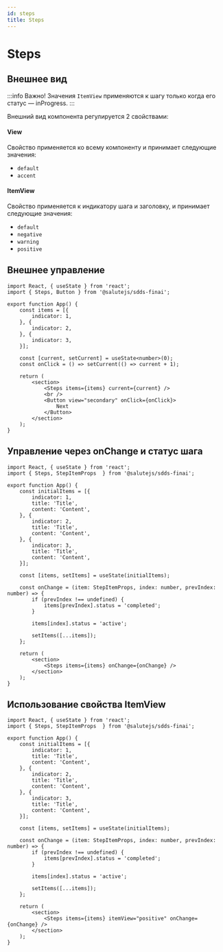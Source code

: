 ```yaml
---
id: steps
title: Steps
---
```



# Steps

<Description name="Steps" />
<PropsTable name="Steps" />

## Внешнее вид

:::info
Важно! Значения `ItemView` применяются к шагу только когда его статус — inProgress.
:::

Внешний вид компонента регулируется 2 свойствами:

#### View

Свойство применяется ко всему компоненту и принимает следующие значения:
- `default`
- `accent`

#### ItemView

Свойство применяется к индикатору шага и заголовку, и принимает следующие значения:
- `default`
- `negative`
- `warning`
- `positive`

## Внешнее управление

```tsx live
import React, { useState } from 'react';
import { Steps, Button } from '@salutejs/sdds-finai';

export function App() {
    const items = [{
        indicator: 1,
    }, {
        indicator: 2,
    }, {
        indicator: 3,
    }];

    const [current, setCurrent] = useState<number>(0);
    const onClick = () => setCurrent(() => current + 1);

    return (
        <section>
            <Steps items={items} current={current} />
            <br />
            <Button view="secondary" onClick={onClick}>
                Next
            </Button>
        </section>
    );
}
```

## Управление через onChange и статус шага

```tsx live
import React, { useState } from 'react';
import { Steps, StepItemProps  } from '@salutejs/sdds-finai';

export function App() {
    const initialItems = [{
        indicator: 1,
        title: 'Title',
        content: 'Content',
    }, {
        indicator: 2,
        title: 'Title',
        content: 'Content',
    }, {
        indicator: 3,
        title: 'Title',
        content: 'Content',
    }];

    const [items, setItems] = useState(initialItems);

    const onChange = (item: StepItemProps, index: number, prevIndex: number) => {
        if (prevIndex !== undefined) {
            items[prevIndex].status = 'completed';
        }

        items[index].status = 'active';

        setItems([...items]);
    };

    return (
        <section>
            <Steps items={items} onChange={onChange} />
        </section>
    );
}
```


## Использование свойства ItemView

```tsx live
import React, { useState } from 'react';
import { Steps, StepItemProps  } from '@salutejs/sdds-finai';

export function App() {
    const initialItems = [{
        indicator: 1,
        title: 'Title',
        content: 'Content',
    }, {
        indicator: 2,
        title: 'Title',
        content: 'Content',
    }, {
        indicator: 3,
        title: 'Title',
        content: 'Content',
    }];

    const [items, setItems] = useState(initialItems);

    const onChange = (item: StepItemProps, index: number, prevIndex: number) => {
        if (prevIndex !== undefined) {
            items[prevIndex].status = 'completed';
        }

        items[index].status = 'active';

        setItems([...items]);
    };

    return (
        <section>
            <Steps items={items} itemView="positive" onChange={onChange} />
        </section>
    );
}
```

